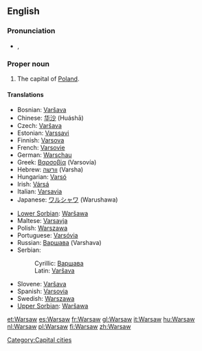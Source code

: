 {{wikipedia}}
==English==

===Pronunciation===
* {{a|UK}} {{IPA|/ˈwɔː(ɹ).sɔː(ɹ)/}}, {{SAMPA|/"wO:(r).sO:(r)/}}

===Proper noun===
{{infl|en|proper noun}}

# The capital of [[Poland]].

====Translations====
{{trans-top|Capital city of Poland}}
* Bosnian: [[Varšava#Bosnian|Varšava]] {{m}}
* Chinese: [[华沙]] (Huáshā)
* Czech: [[Varšava]] {{f}}
* Estonian: [[Varssavi]]
* Finnish: [[Varsova]]
* French: [[Varsovie]]
* German: [[Warschau]]
* Greek: [[Βαρσοβία]] (Varsovía) {{f}}
* Hebrew: [[וורשה]] (Varsha)
* Hungarian: [[Varsó]]
* Irish: [[Vársá]]
* Italian: [[Varsavia]] {{f}}
* Japanese: [[ワルシャワ]] (Warushawa)
{{trans-mid}}
* [[Lower Sorbian]]: [[Waršawa]] {{f}}
* Maltese: [[Varsavja]]
* Polish: [[Warszawa]] {{f}}
* Portuguese: [[Varsóvia]]
* Russian: [[Варшава]] {{f}} (Varshava)
* Serbian:
*: Cyrillic: [[Варшава#Serbian|Варшава]] {{m}}
*: Latin: [[Varšava#Serbian|Varšava]] {{m}}
* Slovene: [[Varšava]] {{f}}
* Spanish: [[Varsovia]]
* Swedish: [[Warszawa]]
* [[Upper Sorbian]]: [[Waršawa]] {{f}}
{{trans-bottom}}

[[Category:Capital cities]]

[[et:Warsaw]]
[[es:Warsaw]]
[[fr:Warsaw]]
[[gl:Warsaw]]
[[it:Warsaw]]
[[hu:Warsaw]]
[[nl:Warsaw]]
[[pl:Warsaw]]
[[fi:Warsaw]]
[[zh:Warsaw]]